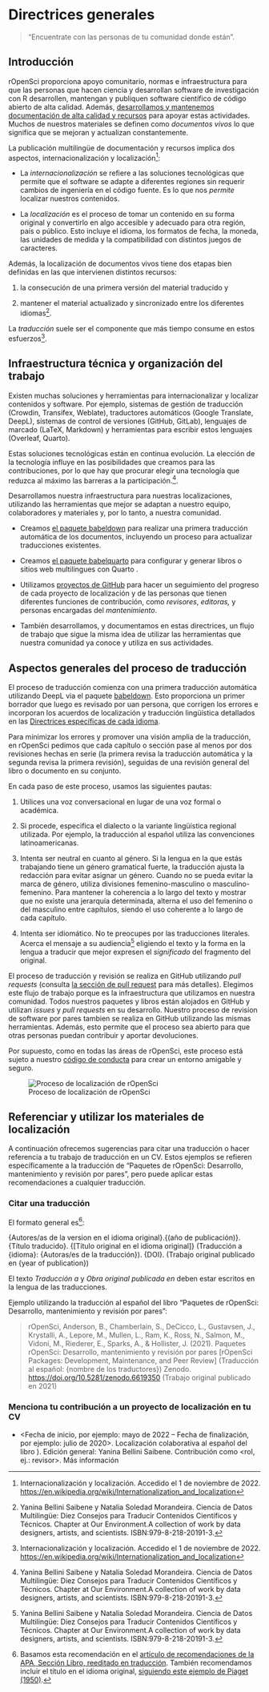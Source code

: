 # Directrices generales

> "Encuentrate con las personas de tu comunidad donde están".

## Introducción

rOpenSci proporciona apoyo comunitario, normas e infraestructura para que las personas que hacen ciencia y desarrollan software de investigación con R desarrollen, mantengan y publiquen software científico de código abierto de alta calidad.
Además, [desarrollamos y mantenemos documentación de alta calidad y recursos](https://ropensci.org/resources/) para apoyar estas actividades.
Muchos de nuestros materiales se definen como *documentos vivos* lo que significa que se mejoran y actualizan constantemente.

La publicación multilingüe de documentación y recursos implica dos aspectos, internacionalización y localización[^intro-wiki]: 

- La *internacionalización* se refiere a las soluciones tecnológicas que permite que el software se adapte a diferentes regiones sin requerir cambios de ingeniería en el código fuente.
  Es lo que nos *permite* localizar nuestros contenidos.

- La *localización* es el proceso de tomar un contenido en su forma original y convertirlo en algo accesible y adecuado para otra región, país o público.
  Esto incluye el idioma, los formatos de fecha, la moneda, las unidades de medida y la compatibilidad con distintos juegos de caracteres.

[^intro-wiki]: Internacionalización y localización.
Accedido el 1 de noviembre de 2022.
[https://en.wikipedia.org/wiki/Internationalization\_and\_localization](https://en.wikipedia.org/wiki/Internationalization_and_localization)


Además, la localización de documentos vivos tiene dos etapas bien definidas en las que intervienen distintos recursos:

1. la consecución de una primera versión del material traducido y

2. mantener el material actualizado y sincronizado entre los diferentes idiomas[^intro-yani].

[^intro-yani]: Yanina Bellini Saibene y Natalia Soledad Morandeira.
Ciencia de Datos Multilingüe: Diez Consejos para Traducir Contenidos Científicos y Técnicos.
    Chapter at Our Environment.A collection of work by data designers, artists, and scientists.
ISBN:979-8-218-20191-3.

La *traducción* suele ser el componente que más tiempo consume en estos esfuerzos[^intro-wiki].

## Infraestructura técnica y organización del trabajo

Existen muchas soluciones y herramientas para internacionalizar y localizar contenidos y software.
Por ejemplo, sistemas de gestión de traducción (Crowdin, Transifex, Weblate), traductores automáticos (Google Translate, DeepL), sistemas de control de versiones (GitHub, GitLab), lenguajes de marcado (LaTeX, Markdown) y herramientas para escribir estos lenguajes (Overleaf, Quarto).

Estas soluciones tecnológicas están en continua evolución. La elección de la tecnología influye en las posibilidades que creamos para las contribuciones, por lo que hay que procurar elegir una tecnología que reduzca al máximo las barreras a la participación.[^intro-yani].

Desarrollamos nuestra infraestructura para nuestras localizaciones, utilizando las herramientas que mejor se adaptan a nuestro equipo, colaboradores y materiales y, por lo tanto, a nuestra comunidad.

* Creamos [el paquete babeldown](https://docs.ropensci.org/babeldown/) para realizar una primera traducción automática de los documentos, incluyendo un proceso para actualizar traducciones existentes.

* Creamos [el paquete babelquarto](https://docs.ropensci.org/babelquarto/) para configurar y generar libros o sitios web multilingues con Quarto .

* Utilizamos [proyectos de GitHub](https://github.com/orgs/ropensci/projects/7/views/1) para hacer un seguimiento del progreso de cada proyecto de localización y de las personas que tienen diferentes funciones de contribución, como *revisores*, *editoras,* y personas encargadas del *mantenimiento*.

* También desarrollamos, y documentamos en estas directrices, un flujo de trabajo que sigue la misma idea de utilizar las herramientas que nuestra comunidad ya conoce y utiliza en sus actividades.

## Aspectos generales del proceso de traducción

El proceso de traducción comienza con una primera traducción automática utilizando DeepL via el paquete [babeldown](https://docs.ropensci.org/babeldown/).
Esto proporciona un primer borrador que luego es revisado por uan persona, que corrigen los errores e incorporan los acuerdos de localización y traducción lingüística detallados en las [Directrices específicas de cada idioma](specific_guidelines.html).

Para minimizar los errores y promover una visión amplia de la traducción, en rOpenSci pedimos que cada capítulo o sección pase al menos por dos revisiones hechas en serie (la primera revisa la traducción automática y la segunda revisa la primera revisión), seguidas de una revisión general del libro o documento en su conjunto.

En cada paso de este proceso, usamos las siguientes pautas:

1. Utilices una voz conversacional en lugar de una voz formal o académica.

2. Si procede, especifica el dialecto o la variante lingüística regional utilizada.
  Por ejemplo, la traducción al español utiliza las convenciones latinoamericanas.

3. Intenta ser neutral en cuanto al género.
  Si la lengua en la que estás trabajando tiene un género gramatical fuerte, la traducción ajusta la redacción para evitar asignar un género.
  Cuando no se pueda evitar la marca de género, utiliza divisiones femenino-masculino o masculino-femenino.
  Para mantener la coherencia a lo largo del texto y mostrar que no existe una jerarquía determinada, alterna el uso del femenino o del masculino entre capítulos, siendo el uso coherente a lo largo de cada capítulo.

4. Intenta ser idiomático.
  No te preocupes por las traducciones literales. Acerca el mensaje a su audiencia[^intro-yani] eligiendo el texto y la forma en la lengua a traducir que mejor expresen el *significado* del fragmento del original.  
  
El proceso de traducción y revisión se realiza en GitHub utilizando *pull requests* (consulta [la sección de pull request](#pr-edition) para más detalles).
Elegimos este flujo de trabajo porque es la infraestructura que utilizamos en nuestra comunidad.
Todos nuestros paquetes y libros están alojados en GitHub y utilizan *issues* y *pull requests* en su desarrollo.
Nuestro proceso de revision de software por pares tambien se realiza en GitHub utilizando las mismas herramientas. 
Además, esto permite que el proceso sea abierto para que otras personas puedan contribuir y aportar devoluciones.

Por supuesto, como en todas las áreas de rOpenSci, este proceso está sujeto a nuestro [código de conducta](https://ropensci.org/code-of-conduct/) para crear un entorno amigable y seguro.

![Proceso de localización de rOpenSci](images/localization_concept_map.png){fig-alt="Ciclo del proceso de localización: creamos una Pull Request con la primera traducción automática, esa traducción recibe dos revisiones y luego quien edita hace una revisión final y hace un merge de los cambios. Estas personas actualizan las pautas de traducción que definen el glosario y los acuerdos especificos del idioma."}

## Referenciar y utilizar los materiales de localización

A continuación ofrecemos sugerencias para citar una traducción o hacer referencia a tu trabajo de traducción en un CV. 
Estos ejemplos se refieren específicamente a la traducción de "Paquetes de rOpenSci: Desarrollo, mantenimiento y revisión por pares",
pero puede aplicar estas recomendaciones a cualquier traducción.

### Citar una traducción

El formato general es[^intro-apa]:

{Autores/as de la version en el idioma original}.{(año de publicación)}.
{Título traducido}.
{[Título original en el idioma original]} (Traducción a {idioma}: {Autoras/es de la traducción}).
{DOI}.
(Trabajo original publicado en {year of publication})

El texto *Traducción a* y *Obra original publicada en* deben estar escritos en la lengua de las traducciones.

Ejemplo utilizando la traducción al español del libro "Paquetes de rOpenSci: Desarrollo, mantenimiento y revisión por pares":

> rOpenSci, Anderson, B., Chamberlain, S., DeCicco, L., Gustavsen, J., Krystalli, A., Lepore, M., Mullen, L., Ram, K., Ross, N., Salmon, M., Vidoni, M., Riederer, E., Sparks, A., & Hollister, J.
> (2021).
> Paquetes rOpenSci: Desarrollo, mantenimiento y revisión por pares [rOpenSci Packages: Development, Maintenance, and Peer Review] (Traducción al español: {nombre de los traductores}) Zenodo.
> [https://doi.org/10.5281/zenodo.6619350](https://doi.org/10.5281/zenodo.6619350) (Trabajo original publicado en 2021)

[^intro-apa]: Basamos esta recomendación en el [artículo de recomendaciones de la APA, Sección Libro, reeditado en traducción](https://apastyle.apa.org/blog/citing-translated-works).
              También recomendamos incluir el título en el idioma original, [siguiendo este ejemplo de Piaget (1950)](https://writeanswers.royalroads.ca/faq/199295).


### Menciona tu contribución a un proyecto de localización en tu CV

- \<Fecha de inicio, por ejemplo: mayo de 2022 -- Fecha de finalización, por ejemplo: julio de 2020>. Localización colaborativa al español del libro ). Edición general: Yanina Bellini Saibene. Contribución como \<rol, ej.: revisor>. Más información <enlace al proyecto>



